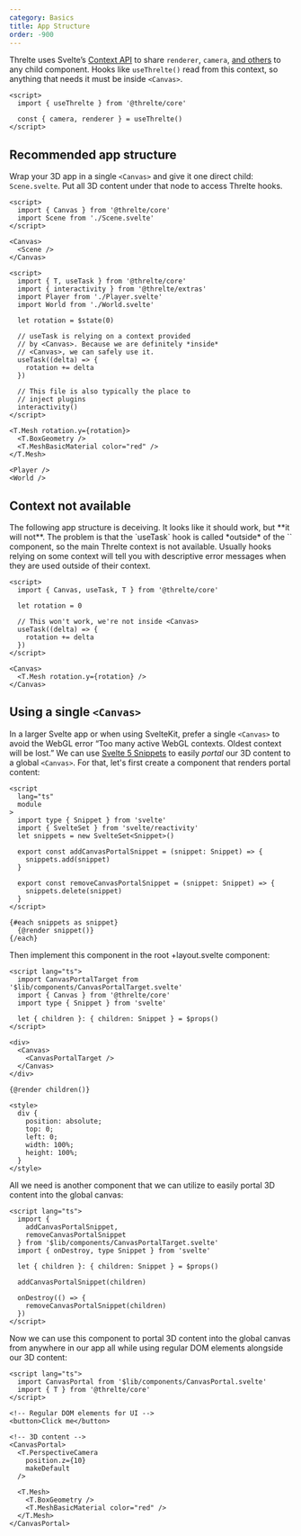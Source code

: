 ```yaml
---
category: Basics
title: App Structure
order: -900
---
```


Threlte uses Svelte’s [Context API](https://svelte.dev/docs/svelte/context) to share `renderer`, `camera`, [and others](/docs/reference/core/use-threlte#usage) to any child component.
Hooks like `useThrelte()` read from this context, so anything that needs it must be inside `<Canvas>`.

```svelte title="SomeComponent.svelte"
<script>
  import { useThrelte } from '@threlte/core'

  const { camera, renderer } = useThrelte()
</script>
```

## Recommended app structure

Wrap your 3D app in a single `<Canvas>` and give it one direct child: `Scene.svelte`.
Put all 3D content under that node to access Threlte hooks.

```svelte title="App.svelte"
<script>
  import { Canvas } from '@threlte/core'
  import Scene from './Scene.svelte'
</script>

<Canvas>
  <Scene />
</Canvas>
```

```svelte title="Scene.svelte"
<script>
  import { T, useTask } from '@threlte/core'
  import { interactivity } from '@threlte/extras'
  import Player from './Player.svelte'
  import World from './World.svelte'

  let rotation = $state(0)

  // useTask is relying on a context provided
  // by <Canvas>. Because we are definitely *inside*
  // <Canvas>, we can safely use it.
  useTask((delta) => {
    rotation += delta
  })

  // This file is also typically the place to
  // inject plugins
  interactivity()
</script>

<T.Mesh rotation.y={rotation}>
  <T.BoxGeometry />
  <T.MeshBasicMaterial color="red" />
</T.Mesh>

<Player />
<World />
```

## Context not available

<Tip type="danger">
	The following app structure is deceiving. It looks like it should work, but **it
	will not**. The problem is that the `useTask` hook is called *outside* of the
	`<Canvas>` component, so the main Threlte context is not available. Usually hooks
	relying on some context will tell you with descriptive error messages when they
	are used outside of their context.
</Tip>

```svelte title="App.svelte"
<script>
  import { Canvas, useTask, T } from '@threlte/core'

  let rotation = 0

  // This won't work, we're not inside <Canvas>
  useTask((delta) => {
    rotation += delta
  })
</script>

<Canvas>
  <T.Mesh rotation.y={rotation} />
</Canvas>
```

## Using a single `<Canvas>`

In a larger Svelte app or when using SvelteKit, prefer a single `<Canvas>` to avoid the WebGL error
“Too many active WebGL contexts. Oldest context will be lost.”
We can use [Svelte 5
Snippets](https://svelte.dev/docs/svelte/snippet) to easily _portal_ our 3D
content to a global `<Canvas>`. For that, let's first create a component that
renders portal content:

```svelte title="src/lib/components/CanvasPortalTarget.svelte"
<script
  lang="ts"
  module
>
  import type { Snippet } from 'svelte'
  import { SvelteSet } from 'svelte/reactivity'
  let snippets = new SvelteSet<Snippet>()

  export const addCanvasPortalSnippet = (snippet: Snippet) => {
    snippets.add(snippet)
  }

  export const removeCanvasPortalSnippet = (snippet: Snippet) => {
    snippets.delete(snippet)
  }
</script>

{#each snippets as snippet}
  {@render snippet()}
{/each}
```

Then implement this component in the root +layout.svelte component:

```svelte title="src/routes/+layout.svelte"
<script lang="ts">
  import CanvasPortalTarget from '$lib/components/CanvasPortalTarget.svelte'
  import { Canvas } from '@threlte/core'
  import type { Snippet } from 'svelte'

  let { children }: { children: Snippet } = $props()
</script>

<div>
  <Canvas>
    <CanvasPortalTarget />
  </Canvas>
</div>

{@render children()}

<style>
  div {
    position: absolute;
    top: 0;
    left: 0;
    width: 100%;
    height: 100%;
  }
</style>
```

All we need is another component that we can utilize to easily portal 3D content
into the global canvas:

```svelte title="src/lib/components/CanvasPortal.svelte"
<script lang="ts">
  import {
    addCanvasPortalSnippet,
    removeCanvasPortalSnippet
  } from '$lib/components/CanvasPortalTarget.svelte'
  import { onDestroy, type Snippet } from 'svelte'

  let { children }: { children: Snippet } = $props()

  addCanvasPortalSnippet(children)

  onDestroy(() => {
    removeCanvasPortalSnippet(children)
  })
</script>
```

Now we can use this component to portal 3D content into the global canvas from
anywhere in our app all while using regular DOM elements alongside our 3D
content:

```svelte title="src/routes/+page.svelte"
<script lang="ts">
  import CanvasPortal from '$lib/components/CanvasPortal.svelte'
  import { T } from '@threlte/core'
</script>

<!-- Regular DOM elements for UI -->
<button>Click me</button>

<!-- 3D content -->
<CanvasPortal>
  <T.PerspectiveCamera
    position.z={10}
    makeDefault
  />

  <T.Mesh>
    <T.BoxGeometry />
    <T.MeshBasicMaterial color="red" />
  </T.Mesh>
</CanvasPortal>
```
